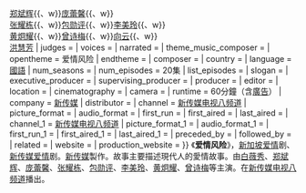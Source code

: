 {{Unreferenced|time=2020-07-14T07:15:07+00:00}}
{{Infobox Television
| show_name            = 爱情风险
| original_name        = 
| image                = 
| caption              = 
| show_name_2          = Love@Risk
| genre                = 爱情劇
| format               = 愛情
| creator              = [[新传媒|新传媒]]
| developer            = 
| writer               = 
| director             = 
| creative_director    = 
| presenter            =  
| starring             ={{Nowrap begin}}[[白薇秀|白薇秀]]{{、w}}[[郑斌辉|郑斌辉]]{{、w}}[[庞蕾馨|庞蕾馨]]{{、w}}<br>[[张耀栋|张耀栋]]{{、w}}[[包勋评|包勋评]]{{、w}}[[李美玲|李美玲]]{{、w}}<br>[[黄炯耀|黄炯耀]]{{、w}}[[曾诗梅|曾诗梅]]{{、w}}[[向云|向云]]{{、w}}<br>[[洪慧芳|洪慧芳]]{{Nowrap end}}
| judges               = 
| voices               = 
| narrated             = 
| theme_music_composer =
| opentheme            = 爱情风险
| endtheme             = 
| composer             = 
| country              = {{SIN}}
| language             = [[國語|國語]]
| num_seasons          = 
| num_episodes         = 20集
| list_episodes        = 
| slogan               = 
| executive_producer   = 
| supervising_producer =
| producer             = 
| editor               = 
| location             = {{SIN}}
| cinematography       =
| camera               = 
| runtime              = 60分鐘（含[[廣告|廣告]]）
| company              = {{Nowrap begin}}[[新传媒|新传媒]]{{Nowrap end}}
| distributor          = 
| channel              = [[新传媒电视八频道|新传媒电视八频道]]
| picture_format       = 
| audio_format         = 
| first_run            = {{SIN}}
| first_aired          = 
| last_aired           = 
| channel_1            = [[新传媒电视八频道|新传媒电视八频道]]
| picture_format_1     = 
| audio_format_1       = 
| first_run_1          = 
| first_aired_1        = 
| last_aired_1         = 
| preceded_by          = 
| followed_by          = 
| related              = 
| website              = 
| production_website   = 
}}
《'''爱情风险'''》，[[新加坡|新加坡]][[爱情|爱情]]剧、[[新传媒|新传媒]][[爱情|爱情]]剧。[[新传媒|新传媒]]製作。故事主要描述現代人的愛情故事。由[[白薇秀|白薇秀]]、[[郑斌辉|郑斌辉]]、[[庞蕾馨|庞蕾馨]]、[[张耀栋|张耀栋]]、[[包勋评|包勋评]]、[[李美玲|李美玲]]、[[黄炯耀|黄炯耀]]、[[曾诗梅|曾诗梅]]等主演。在[[新传媒电视八频道|新传媒电视八频道]]播出。
{{TV-stub}}